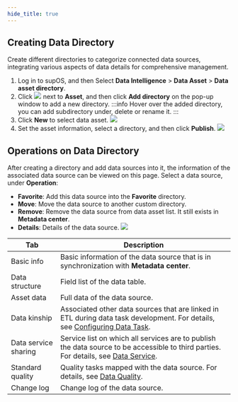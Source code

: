```yaml
---
hide_title: true
---
```


## Creating Data Directory
Create different directories to categorize connected data sources, integrating various aspects of data details for comprehensive management.
1. Log in to supOS, and then Select **Data Intelligence** > **Data Asset** > **Data asset directory**.
2. Click ![](https://wordpressfreezonex.oss-cn-hangzhou.aliyuncs.com/supDAM/7.png) next to **Asset**, and then click **Add directory** on the pop-up window to add a new directory.
:::info
Hover over the added directory, you can add subdirectory under, delete or rename it.
:::
3. Click **New** to select data asset.
![](https://wordpressfreezonex.oss-cn-hangzhou.aliyuncs.com/supDAM/8.png)
4. Set the asset information, select a directory, and then click **Publish**.
![](https://wordpressfreezonex.oss-cn-hangzhou.aliyuncs.com/supDAM/9.png)

## Operations on Data Directory
After creating a directory and add data sources into it, the information of the associated data source can be viewed on this page.
Select a data source, under **Operation**:
- **Favorite**: Add this data source into the **Favorite** directory.
- **Move**: Move the data source to another custom directory.
- **Remove**: Remove the data source from data asset list. It still exists in **Metadata center**.
- **Details**: Details of the data source.
![](https://wordpressfreezonex.oss-cn-hangzhou.aliyuncs.com/supDAM/10.png)

<table>
  <thead>
    <tr>
      <th>Tab</th>
      <th>Description</th>
    </tr>
  </thead>
  <tbody>
    <tr>
      <td>Basic info</td>
      <td>Basic information of the data source that is in synchronization with <b>Metadata center</b>.</td>
    </tr>
    <tr>
      <td>Data structure</td>
      <td>Field list of the data table.</td>
    </tr>
    <tr>
      <td>Asset data</td>
      <td>Full data of the data source.</td>
    </tr>
    <tr>
      <td>Data kinship</td>
      <td>Associated other data sources that are linked in ETL during data task development. For details, see <a href="../../Using supETL/Configuring Data Task">Configuring Data Task</a>.</td>
    </tr>
    <tr>
      <td>Data service sharing</td>
      <td>Service list on which all services are to publish the data source to be accessible to third parties. For details, see <a href="../../../../category/data-service">Data Service</a>.</td>
    </tr>
    <tr>
      <td>Standard quality</td>
      <td>Quality tasks mapped with the data source. For details, see <a href="../../../../category/data-quality">Data Quality</a>.</td>
    </tr>
    <tr>
      <td>Change log</td>
      <td>Change log of the data source.</td>
    </tr>
  </tbody>
</table>


